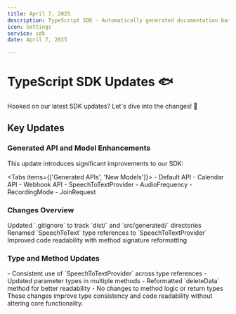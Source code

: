 ```yaml
---
title: April 7, 2025
description: TypeScript SDK - Automatically generated documentation based on Git activity.
icon: Settings
service: sdk
date: April 7, 2025

---
```


# TypeScript SDK Updates 🐟

<Callout type="info">
  Hooked on our latest SDK updates? Let's dive into the changes! 🎣
</Callout>

## Key Updates

### Generated API and Model Enhancements

This update introduces significant improvements to our SDK:

<Tabs items={['Generated APIs', 'New Models']}>
  <Tab value="Generated APIs">
    - Default API
    - Calendar API
    - Webhook API
  </Tab>
  <Tab value="New Models">
    - SpeechToTextProvider
    - AudioFrequency
    - RecordingMode
    - JoinRequest
  </Tab>
</Tabs>

### Changes Overview

<Steps>
  <Step>Updated `.gitignore` to track `dist/` and `src/generated/` directories</Step>
  <Step>Renamed `SpeechToText` type references to `SpeechToTextProvider`</Step>
  <Step>Improved code readability with method signature reformatting</Step>
</Steps>

### Type and Method Updates

<Accordions>
  <Accordion title="Type Refinements" value="types">
    - Consistent use of `SpeechToTextProvider` across type references
    - Updated parameter types in multiple methods
  </Accordion>
  <Accordion title="Method Signature Improvements" value="methods">
    - Reformatted `deleteData` method for better readability
    - No changes to method logic or return types
  </Accordion>
</Accordions>

<Callout type="warn">
  These changes improve type consistency and code readability without altering core functionality.
</Callout>